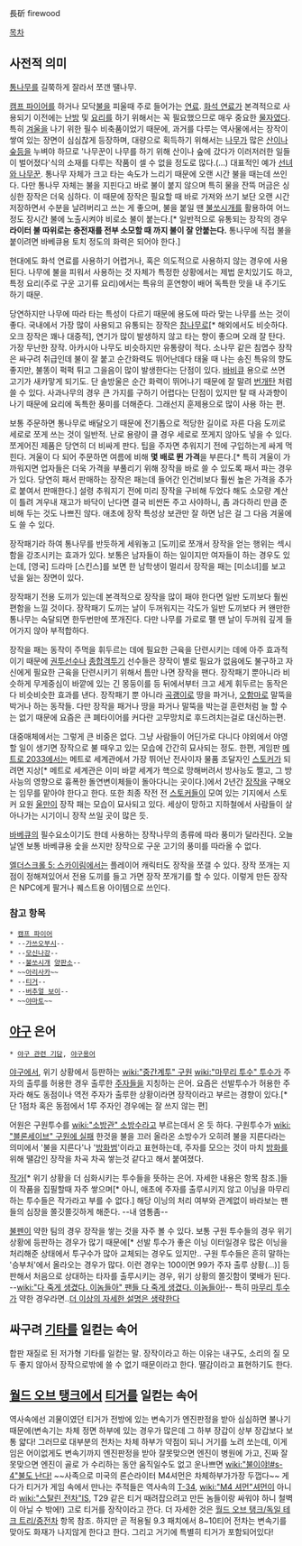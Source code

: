長斫
firewood

[[목차]]
== 사전적 의미 ==
[[통나무]]를 길쭉하게 잘라서 쪼갠 땔나무.

[[캠프 파이어]]를 하거나 모닥[[불]]을 피울때 주로 들어가는 [[연료]]. [[화석 연료]]가 본격적으로 사용되기 이전에는 [[난방]] 및 [[요리]]를 하기 위해서는 꼭 필요했으므로 매우 중요한 [[물자]]였다. 특히 [[겨울]]을 나기 위한 필수 비축품이었기 때문에, 과거를 다루는 역사물에서는 장작이 쌓여 있는 장면이 심심찮게 등장하며, 대량으로 획득하기 위해서는 [[나무]]가 많은 [[산]]이나 [[숲]]등을 누벼야 하므로 '나무꾼이 나무를 하기 위해 산이나 숲에 갔다가 이러저러한 일들이 벌어졌다'식의 소재를 다루는 작품이 셀 수 없을 정도로 많다.(...) 대표적인 예가 [[선녀와 나무꾼]].
통나무 자체가 크고 타는 속도가 느리기 때문에 오랜 시간 불을 때는데 쓰인다. 다만 통나무 자체는 불을 지핀다고 바로 불이 붙지 않으며 특히 물을 잔뜩 머금은 싱싱한 장작은 더욱 심하다. 이 때문에 장작은 필요할 때 바로 가져와 쓰기 보단 오랜 시간 저장하면서 수분을 날려버리고 쓰는 게 좋으며, 불을 붙일 땐 [[불쏘시개]]를 활용하여 어느정도 장시간 불에 노출시켜야 비로소 불이 붙는다.[* 일반적으로 유통되는 장작의 경우 '''라이터 불 따위로는 충전재를 전부 소모할 때 까지 불이 잘 안붙는다.''' 통나무에 직접 불을 붙이려면 바베큐용 토치 정도의 화력은 되어야 한다.]    

현대에도 화석 연료를 사용하기 어렵거나, 혹은 의도적으로 사용하지 않는 경우에 사용된다. 나무에 불을 피워서 사용하는 것 자체가 특정한 상황에서는 제법 운치있기도 하고, 특정 요리(주로 구운 고기류 요리)에서는 특유의 훈연향이 배어 독특한 맛을 내 주기도 하기 때문.

당연하지만 나무에 따라 타는 특성이 다르기 때문에 용도에 따라 맞는 나무를 쓰는 것이 좋다. 국내에서 가장 많이 사용되고 유통되는 장작은 [[참나무]]로[* 해외에서도 비슷하다. 오크 장작은 꽤나 대중적], 연기가 많이 발생하지 않고 타는 향이 좋으며 오래 잘 탄다. 가장 무난한 장작. 아카시아 나무도 비슷하지만 유통량이 적다.
소나무 같은 침엽수 장작은 싸구려 취급인데 불이 잘 붙고 순간화력도 뛰어난데다 태울 때 나는 송진 특유의 향도 좋지만, 불똥이 퍽퍽 튀고 그을음이 많이 발생한다는 단점이 있다. [[바비큐]] 용으로 쓰면 고기가 새카맣게 되기도. 단 솔방울은 순간 화력이 뛰어나기 때문에 잘 말려 [[번개탄]] 처럼 쓸 수 있다.
사과나무의 경우 큰 가지를 구하기 어렵다는 단점이 있지만 탈 때 사과향이 나기 때문에 요리에 독특한 풍미를 더해준다. 그래선지 훈제용으로 많이 사용 하는 편.

보통 주문하면 통나무로 배달오기 때문에 전기톱으로 적당한 길이로 자른 다음 도끼로 세로로 쪼게 쓰는 것이 일반적. 난로 용량이 클 경우 세로로 쪼게지 않아도 넣을 수 있다. 쪼게어진 제품은 당연히 더 비싸게 판다. 팁을 주자면 추워지기 전에 구입하는게 싸게 먹힌다. 겨울이 다 되어 주문하면 여름에 비해 '''몇 배로 뛴 가격'''을 부른다.[* 특히 겨울이 가까워지면 업자들은 더욱 가격을 부풀리기 위해 장작을 바로 쓸 수 있도록 패서 파는 경우가 있다. 당연히 패서 판매하는 장작은 패는데 들어간 인건비보다 훨씬 높은 가격을 추가로 붙여서 판매한다.] 설령 추워지기 전에 미리 장작을 구비해 두었다 해도 소모량 계산이 틀려 겨우내 재고가 바닥이 난다면 결국 비싼돈 주고 사야하니, 좀 과다하리 만큼 준비해 두는 것도 나쁘진 않다. 애초에 장작 특성상 보관만 잘 하면 남은 걸 그 다음 겨울에도 쓸 수 있다.

장작패기라 하여 통나무를 반듯하게 세워놓고 [도끼]로 쪼개서 장작을 얻는 행위는 섹시함을 강조시키는 효과가 있다. 보통은 남자들이 하는 일이지만 여자들이 하는 경우도 있는데, [영국] 드라마 [스킨스]를 보면 한 남학생이 멀리서 장작을 패는 [미소녀]를 보고 넋을 잃는 장면이 있다. 

장작패기 전용 도끼가 있는데 본격적으로 장작을 많이 패야 한다면 일반 도끼보다 훨씬 편함을 느낄 것이다. 장작패기 도끼는 날이 두꺼워지는 각도가 일반 도끼보다 커 왠만한 통나무는 숙달되면 한두번만에 쪼개진다. 다만 나무를 가로로 팰 땐 날이 두꺼워 깊게 들어가지 않아 부적합하다. 

장작을 패는 동작이 주먹을 휘두르는 데에 필요한 근육을 단련시키는 데에 아주 효과적이기 때문에 [[권투]]선수나 [[종합격투기]] 선수들은 장작이 별로 필요가 없음에도 불구하고 자신에게 필요한 근육을 단련시키기 위해서 틈만 나면 장작을 팬다. 장작패기 뿐아니라 비슷하게 무게중심이 바깥에 있는 긴 몽둥이를 등 뒤에서부터 크고 세게 휘두르는 동작은 다 비슷비슷한 효과를 낸다. 장작패기 뿐 아니라 [[곡괭이]]로 땅을 파거나, [[오함마]]로 말뚝을 박거나 하는 동작들. 다만 장작을 패거나 땅을 파거나 말뚝을 박는걸 훈련처럼 늘 할 수는 없기 때문에 요즘은 큰 폐타이어를 커다란 고무망치로 후드려치는걸로 대신하는편.

대중매체에서는 그렇게 큰 비중은 없다. 그냥 사람들이 어딘가로 다니다 야외에서 야영할 일이 생기면 장작으로 불 때우고 있는 모습에 간간히 묘사되는 정도. 한편, 게임판 [[메트로 2033]]에서는 메트로 세계관에서 가장 뛰어난 전사이자 물품 조달자인 [[스토커]]가 되려면 지상[* 메트로 세계관은 이미 바깥 세계가 핵으로 망해버려서 방사능도 쩔고, 그 방사능의 영향으로 흉폭한 돌연변이체들이 돌아다니는 곳이다.]에서 2년간 [[장작]]을 구해오는 임무를 맡아야 한다고 한다. 또한 최종 작전 전 [[스토커]]들이 모여 있는 기지에서 스토커 요원 [[울만]]이 장작 패는 모습이 묘사되고 있다. 세상이 망하고 지하철에서 사람들이 살아나가는 시기이니 장작 쓰일 곳이 많은 듯.

[[바베큐]]의 필수요소이기도 한데 사용하는 장작나무의 종류에 따라 풍미가 달라진다. 오늘날엔 보통 바베큐용 숯을 쓰지만 장작으로 구운 고기의 풍미를 따라올 수 없다.

[[엘더스크롤 5: 스카이림]]에서는 플레이어 캐릭터도 장작을 쪼갤 수 있다. 장작 쪼개는 지점이 정해져있어서 전용 도끼를 들고 가면 장작 쪼개기를 할 수 있다. 이렇게 만든 장작은 NPC에게 팔거나 퀘스트용 아이템으로 쓰인다.

=== 참고 항목 ===
 * [[캠프 파이어]]
 * --[[가쓰오부시]]--
 * --[[모신나강]]--
 * --[[불쏘시개]] [[양판소]]-- 
 * ~~[[아리사카]]~~
 * --[[티거]]--
 * --[[버추얼 보이]]--
 * ~~[[야마토(나루토)|야마토]]~~


== [[야구]] 은어 ==
 * [[야구 관련 기담]], [[야구용어]]

[[야구]]에서, 위기 상황에서 등판하는 [[wiki:"중간계투" 구원]] [[wiki:"마무리 투수" 투수]]가 주자의 출루를 허용한 경우 출루한 [[주자]]들을 지칭하는 은어. 요즘은 선발투수가 허용한 주자라 해도 동점이나 역전 주자가 출루한 상황이라면 장작이라고 부르는 경향이 있다.[* 단 1점차 혹은 동점에서 1루 주자인 경우에는 잘 쓰지 않는 편]

어원은 구원투수를 [[wiki:"소방관" 소방수]]라고 부르는데서 온 듯 하다. 구원투수가 [[wiki: "블론세이브" 구원에 실패]] 한것을 불을 끄러 올라온 소방수가 오히려 불을 지른다라는 의미에서 '불을 지른다'나 '[[방화범]]'이라고 표현하는데, 주자를 모으는 것이 마치 [[방화]]를 위해 땔감인 장작을 차곡 차곡 쌓는것 같다고 해서 붙여졌다.

[[작가]][* 위기 상황을 더 심화시키는 투수들을 뜻하는 은어. 자세한 내용은 항목 참조.]들이 작품을 집필할때 자주 쌓으며[* 아니, 애초에 주자를 출루시키지 않고 이닝을 마무리 하는 투수들은 작가라고 부를 수 없다.] 해당 이닝의 처리 여부와 관계없이 바라보는 팬들의 심장을 쫄깃쫄깃하게 해준다. --내 염통좀--

[[불펜]]이 약한 팀의 경우 장작을 쌓는 것을 자주 볼 수 있다. 보통 구원 투수들의 경우 위기 상황에 등판하는 경우가 많기 때문에[* 선발 투수가 좋은 이닝 이터일경우 많은 이닝을 처리해준 상태에서 투구수가 많아 교체되는 경우도 있지만.. 구원 투수들은 흔히 말하는 '승부처'에서 올라오는 경우가 많다. 이런 경우는 100이면 99가 주자 출루 상황(...)] 등판해서 처음으로 상대하는 타자를 출루시키는 경우, 위기 상황의 쫄깃함이 몇배가 된다. --[[wiki:"다 죽게 생겼다. 이놈들아" 팬들 다 죽게 생겼다. 이놈들아!]]-- 특히 [[마무리 투수]]가 약한 경우라면..[[더 이상의 자세한 설명은 생략한다]]
== 싸구려 [[기타]]를 일컫는 속어 ==
합판 재질로 된 저가형 기타를 일컫는 말. 장작이라고 하는 이유는 내구도, 소리의 질 모두 좋지 않아서 장작으로밖에 쓸 수 없기 때문이라고 한다. 땔감이라고 표현하기도 한다.

== [[월드 오브 탱크]]에서 [[티거]]를 일컫는 속어 ==
역사속에선 괴물이였던 티거가 전방에 있는 변속기가 엔진판정을 받아 심심하면 불나기 때문에(변속기는 차체 정면 하부에 있는 경우가 많은데 그 하부 장갑이 상부 장갑보다 보통 얇다! 그러므로 대부분의 전차는 차체 하부가 약점이 되니 거기를 노려 쏘는데, 이게임은 어이없게도 변속기까지 엔진판정을 받아 잘못맞으면 엔진이 병원에 가고, 진짜 잘못맞으면 엔진이 골로 가 수리하는 동안 움직일수도 없고 운나쁘면 [[wiki:"불이야!#s-4"불도 난다!]] ~~사족으로 미국의 론슨라이터 M4셔먼은 차체하부가가장 두껍다~~ 게다가 티거가 게임 속에서 만나는 주적들은 역사속의 [[T-34]], [[wiki:"M4 셔먼"셔먼]]이 아니라 [[wiki:"스탈린 전차"IS]], T29 같은 티거 때려잡으려고 만든 놈들이랑 싸워야 하니 철벽이 아닐 수 밖에!) 고로 티거를 장작이라고 깐다. 더 자세한 것은 [[월드 오브 탱크/독일 테크 트리/중전차]] 항목 참조.
하지만 곧 적용될 9.3 패치에서 8~10티어 전차는 변속기를 맞아도 화재가 나지않게 한다고 한다. 그리고 거기에 특별히 티거가 포함되어있다!
